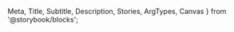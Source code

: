   Meta,
  Title,
  Subtitle,
  Description,
  Stories,
  ArgTypes,
  Canvas
} from '@storybook/blocks';


<Meta of={UGDrawerStories} />

<Title />
<Subtitle of={UGDrawerStories} />
<Description of={UGDrawerStories} />
<Canvas of={UGDrawerStories.Drawer} />
<ArgTypes />
<Stories includePrimary={false} />
